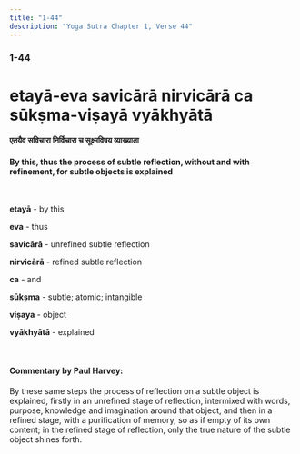 ```yaml
---
title: "1-44"
description: "Yoga Sutra Chapter 1, Verse 44"
---
```


### 1-44

# etayā-eva savicārā nirvicārā ca sūkṣma-viṣayā vyākhyātā

#### एतयैव सविचारा निर्विचारा च सूक्ष्मविषय व्याख्याता

#### By this, thus the process of subtle reflection, without and with refinement, for subtle objects is explained

<br />

**etayā** - by this <br />

**eva** - thus <br />

**savicārā** - unrefined subtle reflection <br />

**nirvicārā** - refined subtle reflection <br />

**ca** - and <br />

**sūkṣma** - subtle; atomic; intangible <br />

**viṣaya** - object <br />

**vyākhyātā** - explained <br />

<br />

#### Commentary by Paul Harvey:

By these same steps the process of reflection on a subtle object is explained,
firstly in an unrefined stage of reflection,
intermixed with words, purpose, knowledge and imagination around that object,
and then in a refined stage,
with a purification of memory,
so as if empty of its own content;
in the refined stage of reflection,
only the true nature of the subtle object shines forth.

<br />
